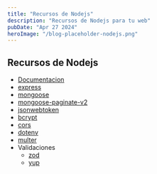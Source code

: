 ```yaml
---
title: "Recursos de Nodejs"
description: "Recursos de Nodejs para tu web"
pubDate: "Apr 27 2024"
heroImage: "/blog-placeholder-nodejs.png"
---
```


## Recursos de Nodejs

-   [Documentacion](https://nodejs.org/en)
-   [express](https://expressjs.com/es/)
-   [mongoose](https://mongoosejs.com/)
-   [mongoose-paginate-v2](https://www.npmjs.com/package/mongoose-paginate-v2)
-   [jsonwebtoken](https://www.npmjs.com/package/jsonwebtoken)
-   [bcrypt](https://www.npmjs.com/package/bcrypt)
-   [cors](https://www.npmjs.com/package/cors)
-   [dotenv](https://www.npmjs.com/package/dotenv)
-   [multer](https://www.npmjs.com/package/multer)
-   Validaciones
    -   [zod](https://www.npmjs.com/package/zod)
    -   [yup](https://www.npmjs.com/package/yup)
